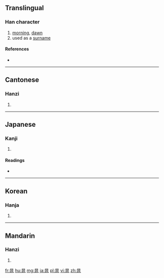 ==Translingual==

===Han character===
{{Han char|rn=72|rad=日|as=06|sn=10|four=6011<sub>3</sub>|canj=日中一人 (ALMO)|ids=⿱[[日]][[兆]]}}

# [[morning]], [[dawn]]
# used as a [[surname]]

====References====
* {{Han ref|kx=0494.210|dkj=13889|dj=0859.140|hdz=21508.150|uh=6641|ud=26177|bh=AED0|bd=44752}}

----

==Cantonese==

===Hanzi===
{{yue-hanzi|jyut=[[ciu4]]|y=chiu4}}

# {{defn|lang=yue|sort=日06}}

----

==Japanese==

===Kanji===
{{ja-kanji|grade=|rs=日06}}

# {{defn|lang=ja|sort=日06}}

====Readings====
* {{ja-readings|on=[[ちょう]] (chō)|kun=[[あさ]] (asa)}}

----

==Korean==

===Hanja===
{{ko-hanja|hangeul=조|eumhun=|rv=jo|mr=cho|y=co}}

# {{defn|lang=ko|sort=日06}}

----

==Mandarin==

===Hanzi===
{{cmn-hanzi|pin=[[cháo]] ([[chao2]])|wg=ch'ao<sup>2</sup>}}

# {{defn|lang=cmn|sort=日06}}

[[fr:晁]]
[[hu:晁]]
[[mg:晁]]
[[ja:晁]]
[[pl:晁]]
[[vi:晁]]
[[zh:晁]]